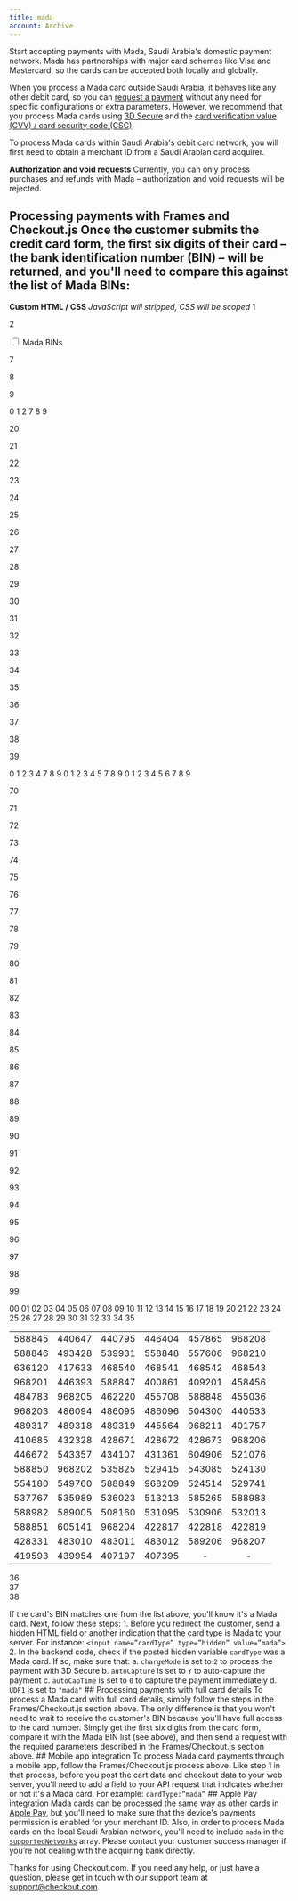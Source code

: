 ```yaml
---
title: mada
account: Archive
---
```


Start accepting payments with Mada, Saudi Arabia's domestic payment network. Mada has partnerships with major card schemes like Visa and Mastercard, so the cards can be accepted both locally and globally.

When you process a Mada card outside Saudi Arabia, it behaves like any other debit card, so you can [request a payment](doc:payments-quickstart) without any need for specific configurations or extra parameters. However, we recommend that you process Mada cards using [3D Secure](doc:3-d-secure) and the [card verification value (CVV) / card security code (CSC)](doc:cvv-check).

To process Mada cards within Saudi Arabia's debit card network, you will first need to obtain a merchant ID from a Saudi Arabian card acquirer.

**Authorization and void requests** Currently, you can only process purchases and refunds with Mada – authorization and void requests will be rejected.

## Processing payments with Frames and Checkout.js Once the customer submits the credit card form, the first six digits of their card – the bank identification number (BIN) – will be returned, and you'll need to compare this against the list of Mada BINs:

**Custom HTML / CSS** _JavaScript will stripped, CSS will be scoped_
1

<div class="cko-toggle-box">

2

 <input id="collapsible-1" class="cko-toggle" type="checkbox">

<label for="collapsible-1" class="cko-label-toggle">
Mada BINs

</label>

 <div class="cko-toggle-content">

 <div class="cko-toggle-content-inner">

 <table style="width:100%">

7

<tr>

8

<td style="text-align:center">588845</td>

9

<td style="text-align:center">440647</td>0

<td style="text-align:center">440795</td>1

<td style="text-align:center">446404</td>2

<td style="text-align:center">457865</td>

<td style="text-align:center">968208</td>

</tr>

<tr>

<td style="text-align:center">588846</td>7

<td style="text-align:center">493428</td>8

<td style="text-align:center">539931</td>9

<td style="text-align:center">558848</td>

20

<td style="text-align:center">557606</td>

21

<td style="text-align:center">968210</td>

22

</tr>

23

<tr>

24

<td style="text-align:center">636120</td>

25

<td style="text-align:center">417633</td>

26

<td style="text-align:center">468540</td>

27

<td style="text-align:center">468541</td>

28

<td style="text-align:center">468542</td>

29

<td style="text-align:center">468543</td>

30

</tr>

31

<tr>

32

<td style="text-align:center">968201</td>

33

<td style="text-align:center">446393</td>

34

<td style="text-align:center">588847</td>

35

<td style="text-align:center">400861</td>

36

<td style="text-align:center">409201</td>

37

<td style="text-align:center">458456</td>

38

</tr>

39

<tr>
0

<td style="text-align:center">484783</td>1

<td style="text-align:center">968205</td>2

<td style="text-align:center">462220</td>3

<td style="text-align:center">455708</td>4

<td style="text-align:center">588848</td>

<td style="text-align:center">455036</td>

</tr>
7

<tr>
8

<td style="text-align:center">968203</td>9

<td style="text-align:center">486094</td>0

<td style="text-align:center">486095</td>1

<td style="text-align:center">486096</td>2

<td style="text-align:center">504300</td>3

<td style="text-align:center">440533</td>4

</tr>
5

<tr>

<td style="text-align:center">489317</td>7

<td style="text-align:center">489318</td>8

<td style="text-align:center">489319</td>9

<td style="text-align:center">445564</td>0

<td style="text-align:center">968211</td>1

<td style="text-align:center">401757</td>2

</tr>
3

<tr>
4

<td style="text-align:center">410685</td>5

<td style="text-align:center">432328</td>6

<td style="text-align:center">428671</td>7

<td style="text-align:center">428672</td>8

<td style="text-align:center">428673</td>9

<td style="text-align:center">968206</td>

70

</tr>

71

<tr>

72

<td style="text-align:center">446672</td>

73

<td style="text-align:center">543357</td>

74

<td style="text-align:center">434107</td>

75

<td style="text-align:center">431361</td>

76

<td style="text-align:center">604906</td>

77

<td style="text-align:center">521076</td>

78

</tr>

79

<tr>

80

<td style="text-align:center">588850</td>

81

<td style="text-align:center">968202</td>

82

<td style="text-align:center">535825</td>

83

<td style="text-align:center">529415</td>

84

<td style="text-align:center">543085</td>

85

<td style="text-align:center">524130</td>

86

</tr>

87

<tr>

88

<td style="text-align:center">554180</td>

89

<td style="text-align:center">549760</td>

90

<td style="text-align:center">588849</td>

91

<td style="text-align:center">968209</td>

92

<td style="text-align:center">524514</td>

93

<td style="text-align:center">529741</td>

94

</tr>

95

<tr>

96

<td style="text-align:center">537767</td>

97

<td style="text-align:center">535989</td>

98

<td style="text-align:center">536023</td>

99

<td style="text-align:center">513213</td>
00

<td style="text-align:center">585265</td>
01

<td style="text-align:center">588983</td>
02

</tr>
03

<tr>
04

<td style="text-align:center">588982</td>
05

<td style="text-align:center">589005</td>
06

<td style="text-align:center">508160</td>
07

<td style="text-align:center">531095</td>
08

<td style="text-align:center">530906</td>
09

<td style="text-align:center">532013</td>
10

</tr>
11

<tr>
12

<td style="text-align:center">588851</td>
13

<td style="text-align:center">605141</td>
14

<td style="text-align:center">968204</td>
15

<td style="text-align:center">422817</td>
16

<td style="text-align:center">422818</td>
17

<td style="text-align:center">422819</td>
18

</tr>
19

<tr>
20

<td style="text-align:center">428331</td>
21

<td style="text-align:center">483010</td>
22

<td style="text-align:center">483011</td>
23

<td style="text-align:center">483012</td>
24

<td style="text-align:center">589206</td>
25

<td style="text-align:center">968207</td>
26

</tr>
27

<tr>
28

<td style="text-align:center">419593</td>
29

<td style="text-align:center">439954</td>
30

<td style="text-align:center">407197</td>
31

<td style="text-align:center">407395</td>
32

<td style="text-align:center">-</td>
33

<td style="text-align:center">-</td>
34

</tr>
35

</table>
36

</div>
37

</div>
38

</div>

If the card's BIN matches one from the list above, you'll know it's a Mada card. Next, follow these steps: 1. Before you redirect the customer, send a hidden HTML field or another indication that the card type is Mada to your server. For instance: `<input name=”cardType” type=”hidden” value=”mada”>` 2. In the backend code, check if the posted hidden variable `cardType` was a Mada card. If so, make sure that: a. `chargeMode` is set to `2` to process the payment with 3D Secure b. `autoCapture` is set to `Y` to auto-capture the payment c. `autoCapTime` is set to `0` to capture the payment immediately d. `UDF1` is set to `"mada"` ## Processing payments with full card details To process a Mada card with full card details, simply follow the steps in the Frames/Checkout.js section above. The only difference is that you won't need to wait to receive the customer's BIN because you'll have full access to the card number. Simply get the first six digits from the card form, compare it with the Mada BIN list (see above), and then send a request with the required parameters described in the Frames/Checkout.js section above. ## Mobile app integration To process Mada card payments through a mobile app, follow the Frames/Checkout.js process above. Like step 1 in that process, before you post the cart data and checkout data to your web server, you'll need to add a field to your API request that indicates whether or not it's a Mada card. For example: `cardType:”mada”` ## Apple Pay integration Mada cards can be processed the same way as other cards in [Apple Pay](doc:apple-pay), but you'll need to make sure that the device's payments permission is enabled for your merchant ID. Also, in order to process Mada cards on the local Saudi Arabian network, you'll need to include `mada` in the <a href="https://developer.apple.com/documentation/apple\_pay\_on\_the\_web/applepaypaymentrequest/1916122-supportednetworks">`supportedNetworks`</a> array. Please contact your customer success manager if you’re not dealing with the acquiring bank directly.

Thanks for using Checkout.com. If you need any help, or just have a question, please get in touch with our support team at [support@checkout.com](mailto:support@checkout.com).
